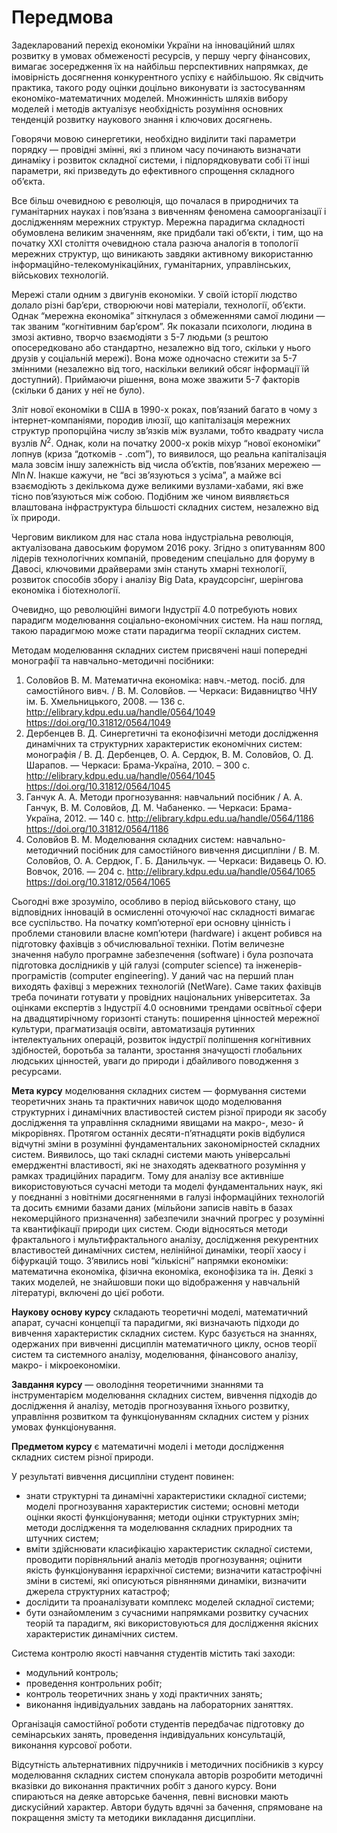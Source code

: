 # Передмова {.unnumbered}

Задекларований перехід економіки України на інноваційний шлях розвитку в умовах обмеженості ресурсів, у першу чергу фінансових, вимагає зосередження їх на найбільш перспективних напрямках, де імовірність досягнення конкурентного успіху є найбільшою. Як свідчить практика, такого роду оцінки доцільно виконувати із застосуванням економіко-математичних моделей. Множинність шляхів вибору моделей і методів актуалізує необхідність розуміння основних тенденцій розвитку наукового знання і ключових досягнень. 

Говорячи мовою синергетики, необхідно виділити такі параметри порядку --- провідні змінні, які з плином часу починають визначати динаміку і розвиток складної системи, і підпорядковувати собі її інші параметри, які призведуть до ефективного спрощення складного об'єкта. 

Все більш очевидною є революція, що почалася в природничих та гуманітарних науках і пов'язана з вивченням феномена самоорганізації і дослідженням мережних структур. Мережна парадигма складності обумовлена великим значенням, яке придбали такі об’єкти, і тим, що на початку ХХІ століття очевидною стала разюча аналогія в топології мережних структур, що виникають завдяки активному використанню інформаційно-телекомунікаційних, гуманітарних, управлінських, військових технологій. 

Мережі стали одним з двигунів економіки. У своїй історії людство долало різні бар'єри, створюючи нові матеріали, технології, об'єкти. Однак "мережна економіка" зіткнулася з обмеженнями самої людини --- так званим "когнітивним бар’єром". Як показали психологи, людина в змозі активно, творчо взаємодіяти з 5-7 людьми (з рештою опосередковано або стандартно, незалежно від того, скільки у нього друзів у соціальній мережі). Вона може одночасно стежити за 5-7 змінними (незалежно від того, наскільки великий обсяг інформації їй доступний). Приймаючи рішення, вона може зважити 5-7 факторів (скільки б даних у неї не було). 

Зліт нової економіки в США в 1990-х роках, пов'язаний багато в чому з інтернет-компаніями, породив ілюзії, що капіталізація мережних структур пропорційна числу зв'язків між вузлами, тобто квадрату числа вузлів $N^2$. Однак, коли на початку 2000-х років міхур "нової економіки" лопнув (криза "доткомів - .com"), то виявилося, що реальна капіталізація 
мала зовсім іншу залежність від числа об'єктів, пов'язаних мережею --- $N\ln{N}$. Інакше кажучи, не "всі зв'язуються з усіма", а майже всі взаємодіють з декількома дуже великими вузлами-хабами, які вже тісно пов'язуються між собою. Подібним же чином виявляється влаштована інфраструктура більшості складних систем, незалежно від їх природи. 

Черговим викликом для нас стала нова індустріальна революція, актуалізована давоським форумом 2016 року. Згідно з опитуванням 800 лідерів технологічних компаній, проведеним спеціально для форуму в Давосі, ключовими драйверами змін стануть хмарні технології, розвиток способів збору і аналізу Big Data, краудсорсінг, шерінгова економіка і 
біотехнології.  

Очевидно, що революційні вимоги Індустрії 4.0 потребують нових парадигм моделювання соціально-економічних систем. На наш погляд, такою парадигмою може стати парадигма теорії складних систем. 

Методам моделювання складних систем присвячені наші попередні монографії та навчально-методичні посібники: 

1. Соловйов В. М. Математична економіка: навч.-метод. посіб. для самостійного вивч. / В. М. Соловйов. --- Черкаси: Видавництво ЧНУ ім. Б. Хмельницького, 2008. --- 136 с. <http://elibrary.kdpu.edu.ua/handle/0564/1049> <https://doi.org/10.31812/0564/1049>
2. Дербенцев В. Д. Синергетичні та еконофізичні методи дослідження динамічних та структурних характеристик економічних систем: монографія / В. Д. Дербенцев, О. А. Сердюк, В. М. Соловйов, О. Д. Шарапов. --- Черкаси: Брама-Україна, 2010. – 300 с. <http://elibrary.kdpu.edu.ua/handle/0564/1045> <https://doi.org/10.31812/0564/1045>
3. Ганчук А. А. Методи прогнозування: навчальний посібник / А. А. Ганчук, В. М. Соловйов, Д. М. Чабаненко. --- Черкаси: Брама-Україна, 2012. --- 140 с. <http://elibrary.kdpu.edu.ua/handle/0564/1186> <https://doi.org/10.31812/0564/1186>
4. Соловйов В. М. Моделювання складних систем: навчально-методичний посібник для самостійного вивчення дисципліни / В. М. Соловйов, О. А. Сердюк, Г. Б. Данильчук. --- Черкаси: Видавець О. Ю. Вовчок, 2016. --- 204 с. <http://elibrary.kdpu.edu.ua/handle/0564/1065>  <https://doi.org/10.31812/0564/1065>

Сьогодні вже зрозуміло, особливо в період військового стану, що відповідних інновацій в осмисленні оточуючої нас складності вимагає все суспільство. На початку комп'ютерної ери основну цінність і проблеми становили власне комп'ютери (hardware) і акцент робився на підготовку фахівців з обчислювальної техніки. Потім величезне значення набуло програмне забезпечення (software) і була розпочата підготовка дослідників у цій галузі (computer science) та інженерів-програмістів (computer engineering). У даний час на перший план виходять фахівці з мережних технологій (NetWare). Саме таких фахівців треба починати готувати у провідних національних університетах. За оцінками експертів з Індустрії 4.0 основними трендами освітньої сфери на двадцятирічному горизонті стануть: поширення цінностей мережної культури, прагматизація освіти, автоматизація рутинних інтелектуальних операцій, розвиток індустрії поліпшення когнітивних здібностей, боротьба за таланти, зростання значущості глобальних людських цінностей, уваги до природи і дбайливого поводження з ресурсами. 

**Мета курсу** моделювання складних систем --- формування системи теоретичних знань та практичних навичок щодо моделювання структурних і динамічних властивостей систем різної природи як засобу дослідження та управління складними явищами на макро-, мезо- й мікрорівнях. Протягом останніх десяти-п'ятнадцяти років відбулися відчутні зміни в розумінні фундаментальних закономірностей складних систем. Виявилось, що такі складні системи мають універсальні емерджентні властивості, які не знаходять адекватного розуміння у рамках традиційних парадигм. Тому для аналізу все активніше використовуються сучасні методи та моделі фундаментальних наук, які у поєднанні з новітніми досягненнями в галузі інформаційних технологій та досить ємними базами даних (мільйони записів навіть в базах некомерційного призначення) забезпечили значний прогрес у розумінні та квантифікації природи цих систем. Сюди відносяться методи фрактального і мультифрактального аналізу, дослідження рекурентних властивостей динамічних систем, нелінійної динаміки, теорії хаосу і біфуркацій тощо. З'явились нові "кількісні" напрямки економіки: математична економіка, фізична економіка, еконофізика та ін. Деякі з таких моделей, не знайшовши поки що відображення у навчальній літературі, включені до цієї роботи.  

**Наукову основу курсу** складають теоретичні моделі, математичний апарат, сучасні концепції та парадигми, які визначають підходи до вивчення характеристик складних систем. Курс базується на знаннях, одержаних при вивченні дисциплін математичного циклу, основ теорії систем та системного аналізу, моделювання, фінансового аналізу, макро- і мікроекономіки.

**Завдання курсу** --- оволодіння теоретичними знаннями та інструментарієм моделювання складних систем, вивчення підходів до дослідження й аналізу, методів прогнозування їхнього розвитку, управління розвитком та функціонуванням складних систем у різних умовах функціонування. 

**Предметом курсу** є математичні моделі і методи дослідження складних систем різної природи. 

У результаті вивчення дисципліни студент повинен: 

* знати структурні та динамічні характеристики складної системи; моделі прогнозування характеристик системи; основні методи оцінки якості функціонування; методи оцінки структурних змін; методи дослідження та моделювання складних природних та штучних систем; 
* вміти здійснювати класифікацію характеристик складної системи, проводити порівняльний аналіз методів прогнозування; оцінити якість функціонування ієрархічної системи; визначити катастрофічні зміни в системі, які описуються рівняннями динаміки, визначити джерела структурних катастроф;
* дослідити та проаналізувати комплекс моделей складної системи; 
* бути ознайомленим з сучасними напрямками розвитку сучасних теорій та парадигм, які використовуються для дослідження якісних характеристик динамічних систем.

Система контролю якості навчання студентів містить такі заходи: 

* модульний контроль; 
* проведення контрольних робіт; 
* контроль теоретичних знань у ході практичних занять; 
* виконання індивідуальних завдань на лабораторних заняттях. 

Організація самостійної роботи студентів передбачає підготовку до семінарських занять, проведення індивідуальних консультацій, виконання курсової роботи. 

Відсутність альтернативних підручників і методичних посібників з курсу моделювання складних систем спонукала авторів розробити методичні вказівки до виконання практичних робіт з даного курсу. Вони спираються на деяке авторське бачення, певні висновки мають дискусійний характер. Автори будуть вдячні за бачення, спрямоване на покращення змісту та методики викладання дисципліни. 
